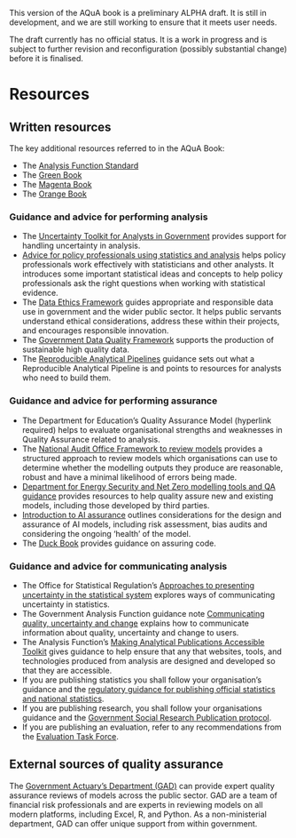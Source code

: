 ::: {.callout-important}
This version of the AQuA book is a preliminary ALPHA draft.  It is still in development, and we are still working to ensure that it meets user needs. 

The draft currently has no official status. It is a work in progress and is subject to further revision and reconfiguration (possibly substantial change) before it is finalised. 
:::

# Resources

## Written resources

The key additional resources referred to in the AQuA Book:

* The [Analysis Function Standard](https://www.gov.uk/government/publications/government-analysis-functional-standard--2)
* The [Green Book](https://www.gov.uk/government/publications/the-green-book-appraisal-and-evaluation-in-central-government/the-green-book-2020)
* The [Magenta Book](https://www.gov.uk/government/publications/the-magenta-book)
* The [Orange Book](https://www.gov.uk/government/publications/orange-book)

### Guidance and advice for performing analysis

* The [Uncertainty Toolkit for Analysts in Government](https://analystsuncertaintytoolkit.github.io/UncertaintyWeb/index.html) provides support for handling uncertainty in analysis.
* [Advice for policy professionals using statistics and analysis](https://analysisfunction.civilservice.gov.uk/policy-store/advice-for-policy-professionals-using-statistics/) helps policy professionals work effectively with statisticians and other analysts. It introduces some important statistical ideas and concepts to help policy professionals ask the right questions when working with statistical evidence.    
* The [Data Ethics Framework](https://www.gov.uk/government/publications/data-ethics-framework/data-ethics-framework-2020) guides appropriate and responsible data use in government and the wider public sector. It helps public servants understand ethical considerations, address these within their projects, and encourages responsible innovation.    
* The [Government Data Quality Framework](https://www.gov.uk/government/publications/the-government-data-quality-framework/the-government-data-quality-framework) supports the production of sustainable high quality data.    
* The [Reproducible Analytical Pipelines](https://analysisfunction.civilservice.gov.uk/support/reproducible-analytical-pipelines/) guidance sets out what a Reproducible Analytical Pipeline is and points to resources for analysts who need to build them.

### Guidance and advice for performing assurance

* The Department for Education's Quality Assurance Model (hyperlink required) helps to evaluate organisational strengths and weaknesses in Quality Assurance related to analysis.
* The [National Audit Office Framework to review models](https://www.nao.org.uk/wp-content/uploads/2016/03/11018-002-Framework-to-review-models_External_4DP.pdf) provides a structured approach to review models which organisations can use to determine whether the modelling outputs they produce are reasonable, robust and have a minimal likelihood of errors being made. 
* [Department for Energy Security and Net Zero modelling tools and QA guidance](https://eur02.safelinks.protection.outlook.com/?url=https%3A%2F%2Fwww.gov.uk%2Fgovernment%2Fpublications%2Fenergy-security-and-net-zero-modelling-quality-assurance-qa-tools-and-guidance&data=05%7C02%7Cmodellingintegrity%40energysecurity.gov.uk%7Cc42f8ed850c24245b91f08dc28c9b298%7Ccbac700502c143ebb497e6492d1b2dd8%7C0%7C0%7C638430094188459392%7CUnknown%7CTWFpbGZsb3d8eyJWIjoiMC4wLjAwMDAiLCJQIjoiV2luMzIiLCJBTiI6Ik1haWwiLCJXVCI6Mn0%3D%7C0%7C%7C%7C&sdata=6pFuTNcJcz5EddPnuIE8CmbU%2BrzUcZvYKdHpdVPkGgk%3D&reserved=0) provides resources to help quality assure new and existing models, including those developed by third parties.       
*  [Introduction to AI assurance](https://www.gov.uk/government/publications/introduction-to-ai-assurance/introduction-to-ai-assurance) outlines considerations for the design and assurance of AI models, including risk assessment, bias audits and considering the ongoing 'health' of the model.
* The [Duck Book](https://best-practice-and-impact.github.io/qa-of-code-guidance/intro.html) provides guidance on assuring code.

### Guidance and advice for communicating analysis

* The Office for Statistical Regulation’s [Approaches to presenting uncertainty in the statistical system](https://osr.statisticsauthority.gov.uk/publication/approaches-to-presenting-uncertainty-in-the-statistical-system/) explores ways of communicating uncertainty in statistics.
* The Government Analysis Function guidance note [Communicating quality, uncertainty and change](https://analysisfunction.civilservice.gov.uk/policy-store/communicating-quality-uncertainty-and-change/) explains how to communicate information about quality, uncertainty and change to users.
* The Analysis Function's [Making Analytical Publications Accessible Toolkit](https://analysisfunction.civilservice.gov.uk/policy-store/making-analytical-publications-accessible/) gives guidance to help ensure that any that websites, tools, and technologies produced from analysis are designed and developed so that they are accessible.
* If you are publishing statistics you shall follow your organisation's guidance and the [regulatory guidance for publishing official statistics and national statistics](https://osr.statisticsauthority.gov.uk/wp-content/uploads/2018/10/Publishing_official_statistics_National_Statistics_1218.pdf).   
* If you are publishing research, you shall follow your organisations guidance and the [Government Social Research Publication protocol](https://www.gov.uk/government/publications/government-social-research-publication-protocols).   
* If you are publishing an evaluation, refer to any recommendations from the [Evaluation Task Force](https://www.gov.uk/government/organisations/evaluation-task-force).    
 
## External sources of quality assurance

The [Government Actuary’s Department (GAD)](https://www.gov.uk/government/publications/gad-services/government-actuarys-department-services) can provide expert quality assurance reviews of models across the public sector. GAD are a team of financial risk professionals and are experts in reviewing models on all modern platforms, including Excel, R, and Python. As a non-ministerial department, GAD can offer unique support from within government.
